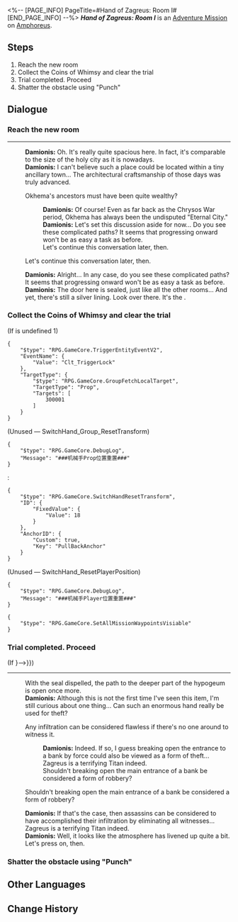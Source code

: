 <%-- [PAGE_INFO]
PageTitle=#Hand of Zagreus: Room I#
[END_PAGE_INFO] --%>
{{Stub|Dialogue.}}
{{Mission Infobox
|id            = 8030132
|title         = 
|image         = <!--Mission Hand of Zagreus Room I.png-->
|type          = Adventure
|event_name    = 
|chapter       = 
|requirements  = {{subst:void|<!--Unknown: {"Type":"Manual"}-->}}
|summary       = <!--official mission summary from Fate's Atlas-->
|characters    = Damionis; Trailblazer
|startLocation = [[Amphoreus]] - [[Hand of Zagreus: Room I]]
|world         = Amphoreus
|area          = Hand of Zagreus: Room I
|prev          = 
|next          = 
|rewards       = 
}}
'''''Hand of Zagreus: Room I''''' is an [[Adventure Mission]] on [[Amphoreus]].

==Steps==
# Reach the new room
# Collect the Coins of Whimsy and clear the trial
# Trial completed. Proceed
# Shatter the obstacle using "Punch"

<!--
==Gameplay Notes==

--><!--
==Trial Character==

-->
==Dialogue==
{{Stub Dialogue}}
===Reach the new room{{subst:void|<!--803013203-->}}===
{{Mission Description|type=adventure|location=Hand of Zagreus: Room I|As you enter deeper and deeper, you find yourself in an open and spacious room.}}
{{Dialogue Start}}
----
:'''Damionis:''' Oh. It's really quite spacious here. In fact, it's comparable to the size of the holy city as it is nowadays.
:'''Damionis:''' I can't believe such a place could be located within a tiny ancillary town... The architectural craftsmanship of those days was truly advanced.
:{{DIcon|Arrow}} Okhema's ancestors must have been quite wealthy?
::'''Damionis:''' Of course! Even as far back as the Chrysos War period, Okhema has always been the undisputed "Eternal City."
::'''Damionis:''' Let's set this discussion aside for now... Do you see these complicated paths? It seems that progressing onward won't be as easy a task as before.
::Let's continue this conversation later, then.
:{{DIcon|Arrow}} Let's continue this conversation later, then.
:'''Damionis:''' Alright... In any case, do you see these complicated paths? It seems that progressing onward won't be as easy a task as before.
:'''Damionis:''' The door here is sealed, just like all the other rooms... And yet, there's still a silver lining. Look over there. It's the {{Color|keyword|nobold=1|Hand of Zagreus}}.
:{{tx}}
{{Dialogue End}}

===Collect the Coins of Whimsy and clear the trial{{subst:void|<!--803013201-->}}===
{{Mission Description|type=adventure|location=Hand of Zagreus: Room I|update|As you enter deeper and deeper, you find yourself in an open and spacious room...<br />Disciples of Zagreus regard theft as a holy sacrament. If you wish to undo the seal here, you will have to complete the trial of "pickpocketing."}}
{{Dialogue Start}}
;(If {{F|undefined}} is undefined 1)
<pre>{
	"$type": "RPG.GameCore.TriggerEntityEventV2",
	"EventName": {
		"Value": "Clt_TriggerLock"
	},
	"TargetType": {
		"$type": "RPG.GameCore.GroupFetchLocalTarget",
		"TargetType": "Prop",
		"Targets": [
			300001
		]
	}
}</pre>
;(Unused &mdash; SwitchHand_Group_ResetTransform)
<pre>{
	"$type": "RPG.GameCore.DebugLog",
	"Message": "###机械手Prop位置重置###"
}</pre>
:<pre>{
	"$type": "RPG.GameCore.SwitchHandResetTransform",
	"ID": {
		"FixedValue": {
			"Value": 18
		}
	},
	"AnchorID": {
		"Custom": true,
		"Key": "PullBackAnchor"
	}
}</pre>
::<!--0.2-second delay-->

;(Unused &mdash; SwitchHand_ResetPlayerPosition)
<pre>{
	"$type": "RPG.GameCore.DebugLog",
	"Message": "###机械手Player位置重置###"
}</pre>
::<!--0.2-second delay-->
<pre>{
	"$type": "RPG.GameCore.SetAllMissionWaypointsVisiable"
}</pre>
{{Dialogue End}}

===Trial completed. Proceed{{subst:void|<!--803013204-->}}===
{{Dialogue Start}}
;(If {{cx}}{{subst:void|<!--{"$type":"RPG.GameCore.ByCompareFloorCustomFloatV2","Name":{"Value":"FCV_isHand"},"CompareValue":{"FixedValue":{"Value":0}}}-->}})
----
:With the seal dispelled, the path to the deeper part of the hypogeum is open once more.
:'''Damionis:''' Although this is not the first time I've seen this item, I'm still curious about one thing... Can such an enormous hand really be used for theft?
:{{DIcon|Arrow}} Any infiltration can be considered flawless if there's no one around to witness it.
::'''Damionis:''' Indeed. If so, I guess breaking open the entrance to a bank by force could also be viewed as a form of theft... Zagreus is a terrifying Titan indeed.
::Shouldn't breaking open the main entrance of a bank be considered a form of robbery?
:{{DIcon|Arrow}} Shouldn't breaking open the main entrance of a bank be considered a form of robbery?
:'''Damionis:''' If that's the case, then assassins can be considered to have accomplished their infiltration by eliminating all witnesses... Zagreus is a terrifying Titan indeed.
:'''Damionis:''' Well, it looks like the atmosphere has livened up quite a bit. Let's press on, then.
:{{tx}}
{{Dialogue End}}

===Shatter the obstacle using "Punch"{{subst:void|<!--803013202-->}}===
{{Mission Description|type=adventure|location=Hand of Zagreus: Room I|update|Every room in the hypogea is protected by a seal, and this one is controlled by the "Hand of Zagreus." You will need to complete its trial before you can continue any further.}}
{{Dialogue Start}}

{{Dialogue End}}

==Other Languages==
{{Other Languages
|en   = Hand of Zagreus: Room I
|zhs  = 扎格列斯之手-房间Ⅰ
|zht  = 扎格列斯之手-房間Ⅰ
|ja   = ザグレウスの手：部屋I
|ko   = 자그레우스의 손-방Ⅰ
|es   = Mano de Zagreus: sala I
|fr   = Salle I de la Main de Zagreus
|ru   = Рука Загрея I
|th   = หัตถ์ Zagreus: ห้อง I
|vi   = Tay Của Zagreus: Phòng I
|de   = Hand des Zagreus: Raum I
|id   = Tangan Zagreus: Ruangan I
|pt   = A Mão de Zagreus: Sala I
}}

==Change History==
{{Change History|3.0}}

